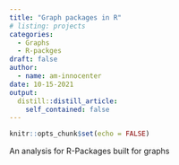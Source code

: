```yaml
---
title: "Graph packages in R"
# listing: projects
categories:
  - Graphs
  - R-packges
draft: false
author:
  - name: am-innocenter
date: 10-15-2021
output:
  distill::distill_article:
    self_contained: false
---
```



```r
knitr::opts_chunk$set(echo = FALSE)
```


An analysis for   R-Packages built for graphs
